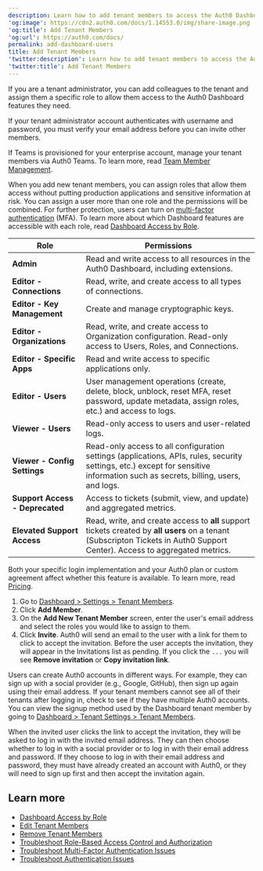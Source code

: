 ```yaml
---
description: Learn how to add tenant members to access the Auth0 Dashboard.
'og:image': https://cdn2.auth0.com/docs/1.14553.0/img/share-image.png
'og:title': Add Tenant Members
'og:url': https://auth0.com/docs/
permalink: add-dashboard-users
title: Add Tenant Members
'twitter:description': Learn how to add tenant members to access the Auth0 Dashboard.
'twitter:title': Add Tenant Members
---
```

If you are a tenant administrator, you can add colleagues to the tenant and assign them a specific role to allow them access to the <Tooltip tip="Auth0 Dashboard: Auth0's main product to configure your services." cta="View Glossary" href="/docs/glossary?term=Auth0+Dashboard">Auth0 Dashboard</Tooltip> features they need.

<Warning>

If your tenant administrator account authenticates with username and password, you must verify your email address before you can invite other members.

</Warning>

<Callout icon="file-lines" color="#0EA5E9" iconType="regular">

If Teams is provisioned for your enterprise account, manage your tenant members via Auth0 Teams. To learn more, read [Team Member Management](/docs/get-started/auth0-teams/team-member-management).

</Callout>

When you add new tenant members, you can assign roles that allow them access without putting production applications and sensitive information at risk. You can assign a user more than one role and the permissions will be combined. For further protection, users can turn on [multi-factor authentication](/docs/get-started/manage-dashboard-access/add-change-remove-mfa) (<Tooltip tip="Multi-factor authentication (MFA): User authentication process that uses a factor in addition to username and password such as a code via SMS." cta="View Glossary" href="/docs/glossary?term=MFA">MFA</Tooltip>). To learn more about which Dashboard features are accessible with each role, read [Dashboard Access by Role](/docs/get-started/manage-dashboard-access/feature-access-by-role).

<table class="table"><thead>
<tr>
<th><strong>Role</strong></th>
<th><strong>Permissions</strong></th>
</tr>
</thead>
<tbody>
<tr>
<td><strong>Admin</strong></td>
<td>Read and write access to all resources in the Auth0 Dashboard, including extensions.</td>
</tr>
<tr>
<td><strong>Editor - Connections</strong></td>
<td>Read, write, and create access to all types of connections.</td>
</tr>
<tr>
<td><strong>Editor - Key Management</strong></td>
<td>Create and manage cryptographic keys.</td>
</tr>
<tr>
<td><strong>Editor - Organizations</strong></td>
<td>Read, write, and create access to Organization configuration. Read-only access to Users, Roles, and Connections.</td>
</tr>
<tr>
<td><strong>Editor - Specific Apps</strong></td>
<td>Read and write access to specific applications only.</td>
</tr>
<tr>
<td><strong>Editor - Users</strong></td>
<td>User management operations (create, delete, block, unblock, reset MFA, reset password, update metadata, assign roles, etc.) and access to logs.</td>
</tr>
<tr>
<td><strong>Viewer - Users</strong></td>
<td>Read-only access to users and user-related logs.</td>
</tr>
<tr>
<td><strong>Viewer - Config Settings</strong></td>
<td>Read-only access to all configuration settings (applications, APIs, rules, security settings, etc.) except for sensitive information such as secrets, billing, users, and logs.</td>
</tr>
<tr>
<td><strong>Support Access - Deprecated</strong></td>
<td>Access to tickets (submit, view, and update) and aggregated metrics.</td>
</tr>
<tr>
<td><strong>Elevated Support Access</strong></td>
<td>Read, write, and create access to <strong>all</strong> support tickets created by <strong>all users</strong> on a tenant (Subscripton Tickets in Auth0 Support Center). Access to aggregated metrics.</td>
</tr>
</tbody>
</table>

<Card title="Availability varies by Auth0 plan">

Both your specific login implementation and your Auth0 plan or custom agreement affect whether this feature is available. To learn more, read [Pricing](https://auth0.com/pricing).

</Card>

1. Go to [Dashboard > Settings > Tenant Members](https://manage.auth0.com/#/tenant/admins).
2. Click **Add Member**.
3. On the **Add New Tenant Member** screen, enter the user's email address and select the roles you would like to assign to them.
4. Click **Invite**.
   Auth0 will send an email to the user with a link for them to click to accept the invitation. Before the user accepts the invitation, they will appear in the Invitations list as pending. If you click the `...` you will see **Remove invitation** or **Copy invitation link**.

<Card title="Missing tenants">

Users can create Auth0 accounts in different ways. For example, they can sign up with a social provider (e.g., Google, GitHub), then sign up again using their email address. If your tenant members cannot see all of their tenants after logging in, check to see if they have multiple Auth0 accounts. You can view the signup method used by the Dashboard tenant member by going to [Dashboard > Tenant Settings > Tenant Members](https://manage.auth0.com/#/tenant/admins).

</Card>

When the invited user clicks the link to accept the invitation, they will be asked to log in with the invited email address. They can then choose whether to log in with a social provider or to log in with their email address and password. If they choose to log in with their email address and password, they must have already created an account with Auth0, or they will need to sign up first and then accept the invitation again.

## Learn more

* [Dashboard Access by Role](/docs/get-started/manage-dashboard-access/feature-access-by-role)
* [Edit Tenant Members](/docs/get-started/manage-dashboard-access/edit-dashboard-users)
* [Remove Tenant Members](/docs/get-started/manage-dashboard-access/remove-dashboard-users)
* [Troubleshoot Role-Based Access Control and Authorization](/docs/troubleshoot/authentication-issues/troubleshoot-rbac-authorization)
* [Troubleshoot Multi-Factor Authentication Issues](/docs/troubleshoot/authentication-issues/troubleshoot-mfa-issues)
* [Troubleshoot Authentication Issues](/docs/troubleshoot/authentication-issues)